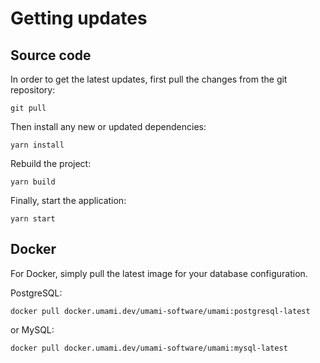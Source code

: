 # Getting updates

## Source code

In order to get the latest updates, first pull the changes from the git repository:

```
git pull
```

Then install any new or updated dependencies:

```
yarn install
```

Rebuild the project:

```
yarn build
```

Finally, start the application:

```
yarn start
```

## Docker

For Docker, simply pull the latest image for your database configuration.

PostgreSQL:

```shell
docker pull docker.umami.dev/umami-software/umami:postgresql-latest
```

or MySQL:

```shell
docker pull docker.umami.dev/umami-software/umami:mysql-latest
```
